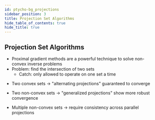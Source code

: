 ```yaml
---
id: ptycho-bg_projections
sidebar_position: 3
title: Projection Set Algorithms
hide_table_of_contents: true
hide_title: true
---
```




## Projection Set Algorithms

- Proximal gradient methods are a powerful technique to solve non-convex inverse problems  
- Problem: find the intersection of two sets
  - Catch: only allowed to operate on one set a time

<Tabs Lazy>
  <TabItem value="two-convex-sets" label="Two Convex Sets" default>
  <ul>
    <li> Two convex sets &rarr; "alternating projections" guaranteed to converge </li>
  </ul>
    <TwoConvexSetsComponent />
  </TabItem>
  <TabItem value="two-nonconvex-sets" label="Two Non-convex Sets">
  <ul>
    <li> Two non-convex sets &rarr; "generalized projections" show more robust convergence </li>
  </ul>
    <TwoNonconvexSetsComponent />
  </TabItem>
  <TabItem value="multiple-sets" label="Multiple Non-convex Sets">
  <ul>
    <li> Multiple non-convex sets &rarr; require consistency across parallel projections </li>
  </ul>
    <FlowerSetsComponent />
  </TabItem>
</Tabs>

